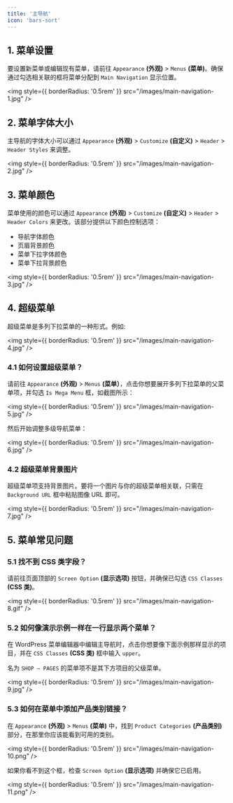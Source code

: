 ```yaml
---
title: '主导航'
icon: 'bars-sort'
---
```


## 1. 菜单设置

要设置新菜单或编辑现有菜单，请前往 `Appearance` **(外观)** > `Menus` **(菜单)**。确保通过勾选相关联的框将菜单分配到 `Main Navigation` 显示位置。

<img
  style={{ borderRadius: '0.5rem' }}
  src="/images/main-navigation-1.jpg"
/>

## 2. 菜单字体大小

主导航的字体大小可以通过 `Appearance` **(外观)** > `Customize` **(自定义)** > `Header` > `Header Styles` 来调整。

<img
  style={{ borderRadius: '0.5rem' }}
  src="/images/main-navigation-2.jpg"
/>

## 3. 菜单颜色

菜单使用的颜色可以通过 `Appearance` **(外观)** > `Customize` **(自定义)** > `Header` > `Header Colors` 来更改。该部分提供以下颜色控制选项：

* 导航字体颜色
* 页眉背景颜色
* 菜单下拉字体颜色
* 菜单下拉背景颜色

<img
  style={{ borderRadius: '0.5rem' }}
  src="/images/main-navigation-3.jpg"
/>

## 4. 超级菜单

超级菜单是多列下拉菜单的一种形式。例如:

<img
  style={{ borderRadius: '0.5rem' }}
  src="/images/main-navigation-4.jpg"
/>

### 4.1 如何设置超级菜单？

请前往 `Appearance` **(外观)** > `Menus` **(菜单）**，点击你想要展开多列下拉菜单的父菜单项，并勾选 `Is Mega Menu` 框，如截图所示：

<img
  style={{ borderRadius: '0.5rem' }}
  src="/images/main-navigation-5.jpg"
/>

然后开始调整多级导航菜单：

<img
  style={{ borderRadius: '0.5rem' }}
  src="/images/main-navigation-6.jpg"
/>

### 4.2 超级菜单背景图片

超级菜单项支持背景图片。要将一个图片与你的超级菜单相关联，只需在 `Background URL` 框中粘贴图像 URL 即可。

<img
  style={{ borderRadius: '0.5rem' }}
  src="/images/main-navigation-7.jpg"
/>

## 5. 菜单常见问题

### 5.1 找不到 CSS 类字段？

请前往页面顶部的 `Screen Option` **(显示选项)** 按钮，并确保已勾选 `CSS Classes` **(CSS 类)**。

<img
  style={{ borderRadius: '0.5rem' }}
  src="/images/main-navigation-8.gif"
/>

### 5.2 如何像演示示例一样在一行显示两个菜单？

在 WordPress 菜单编辑器中编辑主导航时，点击你想要像下面示例那样显示的项目，并在 `CSS Classes` **(CSS 类)** 框中输入 `upper`。

<Info>名为 `SHOP — PAGES` 的菜单项不是其下方项目的父级菜单。</Info>

<img
  style={{ borderRadius: '0.5rem' }}
  src="/images/main-navigation-9.jpg"
/>

### 5.3 如何在菜单中添加产品类别链接？

在 `Appearance` **(外观)** > `Menus` **(菜单)** 中，找到 `Product Categories` **(产品类别)** 部分，在那里你应该能看到可用的类别。

<img
  style={{ borderRadius: '0.5rem' }}
  src="/images/main-navigation-10.png"
/>

如果你看不到这个框，检查 `Screen Option` **(显示选项)** 并确保它已启用。

<img
  style={{ borderRadius: '0.5rem' }}
  src="/images/main-navigation-11.png"
/>